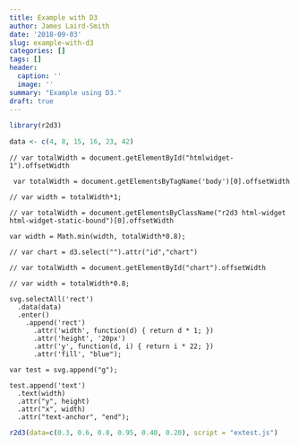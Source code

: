 ```yaml
---
title: Example with D3
author: James Laird-Smith
date: '2018-09-03'
slug: example-with-d3
categories: []
tags: []
header:
  caption: ''
  image: ''
summary: "Example using D3."
draft: true
---
```


```r
library(r2d3)
```


```r
data <- c(4, 8, 15, 16, 23, 42)
```

```d3

// var totalWidth = document.getElementById("htmlwidget-1").offsetWidth

 var totalWidth = document.getElementsByTagName('body')[0].offsetWidth

// var width = totalWidth*1;

// var totalWidth = document.getElementsByClassName("r2d3 html-widget html-widget-static-bound")[0].offsetWidth

var width = Math.min(width, totalWidth*0.8);

// var chart = d3.select("").attr("id","chart")

// var totalWidth = document.getElementById("chart").offsetWidth

// var width = totalWidth*0.8;

svg.selectAll('rect')
  .data(data)
  .enter()
    .append('rect')
      .attr('width', function(d) { return d * 1; })
      .attr('height', '20px')
      .attr('y', function(d, i) { return i * 22; })
      .attr('fill', "blue");
      
var test = svg.append("g");

test.append('text')
  .text(width)
  .attr("y", height)
  .attr("x", width)
  .attr("text-anchor", "end");
```


```r
r2d3(data=c(0.3, 0.6, 0.8, 0.95, 0.40, 0.20), script = "extest.js")
```


